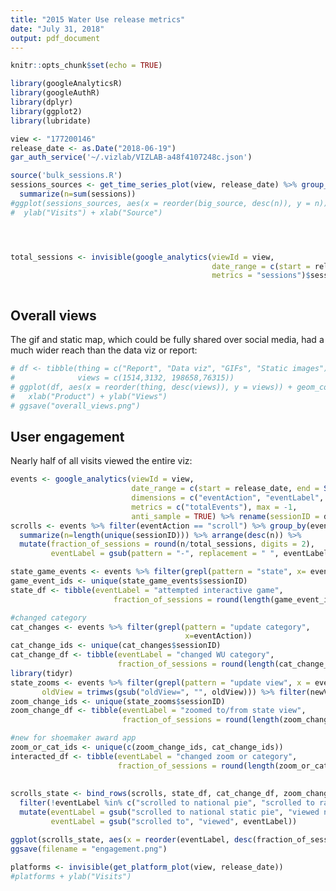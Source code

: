```yaml
---
title: "2015 Water Use release metrics"
date: "July 31, 2018"
output: pdf_document
---
```

```r
knitr::opts_chunk$set(echo = TRUE)

library(googleAnalyticsR)
library(googleAuthR)
library(dplyr)
library(ggplot2)
library(lubridate)
```

```r
view <- "177200146"
release_date <- as.Date("2018-06-19")
gar_auth_service('~/.vizlab/VIZLAB-a48f4107248c.json')

source('bulk_sessions.R')
sessions_sources <- get_time_series_plot(view, release_date) %>% group_by(big_source) %>% 
  summarize(n=sum(sessions))
#ggplot(sessions_sources, aes(x = reorder(big_source, desc(n)), y = n)) + geom_col() +
#  ylab("Visits") + xlab("Source")




total_sessions <- invisible(google_analytics(viewId = view, 
                                             date_range = c(start = release_date, end = Sys.Date()),
                                             metrics = "sessions")$sessions)



```

## Overall views
The gif and static map, which could be fully shared over social media, had a much wider reach than the data viz or report:

```r
# df <- tibble(thing = c("Report", "Data viz", "GIFs", "Static images"),
#              views = c(1514,3132, 198658,76315))
# ggplot(df, aes(x = reorder(thing, desc(views)), y = views)) + geom_col() +
#   xlab("Product") + ylab("Views")
# ggsave("overall_views.png")
```


## User engagement
Nearly half of all visits viewed the entire viz:

```r
events <- google_analytics(viewId = view, 
                           date_range = c(start = release_date, end = Sys.Date()),
                           dimensions = c("eventAction", "eventLabel", "dimension2"),
                           metrics = c("totalEvents"), max = -1, 
                           anti_sample = TRUE) %>% rename(sessionID = dimension2)
scrolls <- events %>% filter(eventAction == "scroll") %>% group_by(eventLabel) %>% 
  summarize(n=length(unique(sessionID))) %>% arrange(desc(n)) %>% 
  mutate(fraction_of_sessions = round(n/total_sessions, digits = 2),
         eventLabel = gsub(pattern = "-", replacement = " ", eventLabel)) 

state_game_events <- events %>% filter(grepl(pattern = "state", x= eventAction)) 
game_event_ids <- unique(state_game_events$sessionID)
state_df <- tibble(eventLabel = "attempted interactive game",
                       fraction_of_sessions = round(length(game_event_ids)/total_sessions, digits = 2))

#changed category
cat_changes <- events %>% filter(grepl(pattern = "update category", 
                                       x=eventAction))
cat_change_ids <- unique(cat_changes$sessionID)
cat_change_df <- tibble(eventLabel = "changed WU category",
                        fraction_of_sessions = round(length(cat_change_ids)/total_sessions, digits = 2))
library(tidyr)
state_zooms <- events %>% filter(grepl(pattern = "update view", x = eventAction)) %>% separate(col = "eventLabel", into = c("newView", "oldView", "category"), sep = ";") %>% mutate(newView=trimws(gsub("newView=", "", newView)),
       oldView = trimws(gsub("oldView=", "", oldView))) %>% filter(newView != oldView) 
zoom_change_ids <- unique(state_zooms$sessionID) 
zoom_change_df <- tibble(eventLabel = "zoomed to/from state view",
                         fraction_of_sessions = round(length(zoom_change_ids)/total_sessions, digits = 2))

#new for shoemaker award app
zoom_or_cat_ids <- unique(c(zoom_change_ids, cat_change_ids))
interacted_df <- tibble(eventLabel = "changed zoom or category",
                        fraction_of_sessions = round(length(zoom_or_cat_ids)/total_sessions, digits = 2))
                                                        
                                                        
scrolls_state <- bind_rows(scrolls, state_df, cat_change_df, zoom_change_df) %>% 
  filter(!eventLabel %in% c("scrolled to national pie", "scrolled to rank states interactive", "scrolled to data collection", "scrolled to related items")) %>% 
  mutate(eventLabel = gsub("scrolled to national static pie", "viewed national annotated map", eventLabel),
         eventLabel = gsub("scrolled to", "viewed", eventLabel))

ggplot(scrolls_state, aes(x = reorder(eventLabel, desc(fraction_of_sessions)), y = fraction_of_sessions*100)) + geom_col() + theme(axis.text.x = element_text(angle = 45, hjust=1)) + xlab("User interactions") + ylab("Percent of visits") 
ggsave(filename = "engagement.png")
```







```r

platforms <- invisible(get_platform_plot(view, release_date))
#platforms + ylab("Visits")
```

